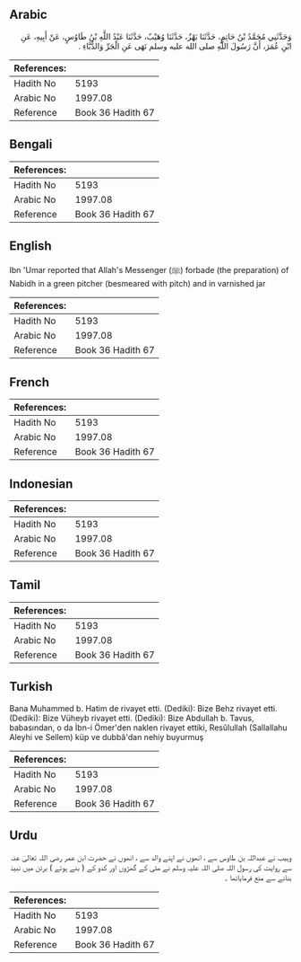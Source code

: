 ## Arabic


<div dir="rtl" lang="ar" style={{fontSize:'larger',backgroundColor:'#f8f9fa',padding:20}}>
وَحَدَّثَنِي مُحَمَّدُ بْنُ حَاتِمٍ، حَدَّثَنَا بَهْزٌ، حَدَّثَنَا وُهَيْبٌ، حَدَّثَنَا عَبْدُ اللَّهِ بْنُ طَاوُسٍ، عَنْ أَبِيهِ، عَنِ ابْنِ عُمَرَ، أَنَّ رَسُولَ اللَّهِ صلى الله عليه وسلم نَهَى عَنِ الْجَرِّ وَالدُّبَّاءِ ‏.‏
</div>
<div style={{backgroundColor:'#f8f9fa',padding:20, marginBottom: 10}}><table> <thead> <tr> <th>References:</th> <th></th> </tr> </thead> <tbody><tr><td>Hadith No</td><td>5193</td></tr><tr><td>Arabic No</td><td>1997.08</td></tr><tr><td>Reference</td><td>Book 36 Hadith 67</td></tr></tbody></table></div>

## Bengali


<div dir="ltr" lang="bn" style={{fontSize:'larger',backgroundColor:'#f8f9fa',padding:20}}>

</div>
<div style={{backgroundColor:'#f8f9fa',padding:20, marginBottom: 10}}><table> <thead> <tr> <th>References:</th> <th></th> </tr> </thead> <tbody><tr><td>Hadith No</td><td>5193</td></tr><tr><td>Arabic No</td><td>1997.08</td></tr><tr><td>Reference</td><td>Book 36 Hadith 67</td></tr></tbody></table></div>

## English


<div dir="ltr" lang="en" style={{fontSize:'larger',backgroundColor:'#f8f9fa',padding:20}}>
Ibn 'Umar reported that Allah's Messenger (ﷺ) forbade (the preparation) of Nabidh in a green pitcher (besmeared with pitch) and in varnished jar
</div>
<div style={{backgroundColor:'#f8f9fa',padding:20, marginBottom: 10}}><table> <thead> <tr> <th>References:</th> <th></th> </tr> </thead> <tbody><tr><td>Hadith No</td><td>5193</td></tr><tr><td>Arabic No</td><td>1997.08</td></tr><tr><td>Reference</td><td>Book 36 Hadith 67</td></tr></tbody></table></div>

## French


<div dir="ltr" lang="fr" style={{fontSize:'larger',backgroundColor:'#f8f9fa',padding:20}}>

</div>
<div style={{backgroundColor:'#f8f9fa',padding:20, marginBottom: 10}}><table> <thead> <tr> <th>References:</th> <th></th> </tr> </thead> <tbody><tr><td>Hadith No</td><td>5193</td></tr><tr><td>Arabic No</td><td>1997.08</td></tr><tr><td>Reference</td><td>Book 36 Hadith 67</td></tr></tbody></table></div>

## Indonesian


<div dir="ltr" lang="id" style={{fontSize:'larger',backgroundColor:'#f8f9fa',padding:20}}>

</div>
<div style={{backgroundColor:'#f8f9fa',padding:20, marginBottom: 10}}><table> <thead> <tr> <th>References:</th> <th></th> </tr> </thead> <tbody><tr><td>Hadith No</td><td>5193</td></tr><tr><td>Arabic No</td><td>1997.08</td></tr><tr><td>Reference</td><td>Book 36 Hadith 67</td></tr></tbody></table></div>

## Tamil


<div dir="ltr" lang="ta" style={{fontSize:'larger',backgroundColor:'#f8f9fa',padding:20}}>

</div>
<div style={{backgroundColor:'#f8f9fa',padding:20, marginBottom: 10}}><table> <thead> <tr> <th>References:</th> <th></th> </tr> </thead> <tbody><tr><td>Hadith No</td><td>5193</td></tr><tr><td>Arabic No</td><td>1997.08</td></tr><tr><td>Reference</td><td>Book 36 Hadith 67</td></tr></tbody></table></div>

## Turkish


<div dir="ltr" lang="tr" style={{fontSize:'larger',backgroundColor:'#f8f9fa',padding:20}}>
Bana Muhammed b. Hatim de rivayet etti. (Dediki): Bize Behz rivayet etti. (Dediki): Bize Vüheyb rivayet etti. (Dediki): Bize Abdullah b. Tavus, babasından, o da İbn-i Ömer'den naklen rivayet ettiki, Resûlullah (Sallallahu Aleyhi ve Sellem) küp ve dubbâ'dan nehiy buyurmuş
</div>
<div style={{backgroundColor:'#f8f9fa',padding:20, marginBottom: 10}}><table> <thead> <tr> <th>References:</th> <th></th> </tr> </thead> <tbody><tr><td>Hadith No</td><td>5193</td></tr><tr><td>Arabic No</td><td>1997.08</td></tr><tr><td>Reference</td><td>Book 36 Hadith 67</td></tr></tbody></table></div>

## Urdu


<div dir="rtl" lang="ur" style={{fontSize:'larger',backgroundColor:'#f8f9fa',padding:20}}>
وہیب نے عبداللہ بن طاوس سے ، انھوں نے اپنے والد سے ، انھوں نے حضرت ابن عمر رضی اللہ تعالیٰ عنہ سے روایت کی رسول اللہ صلی اللہ علیہ وسلم نے مٹی کے گھڑوں اور کدو کے ( بنے ہوئے ) برتن میں نبیذ بنانے سے منع فرمایاتھا ۔
</div>
<div style={{backgroundColor:'#f8f9fa',padding:20, marginBottom: 10}}><table> <thead> <tr> <th>References:</th> <th></th> </tr> </thead> <tbody><tr><td>Hadith No</td><td>5193</td></tr><tr><td>Arabic No</td><td>1997.08</td></tr><tr><td>Reference</td><td>Book 36 Hadith 67</td></tr></tbody></table></div>
